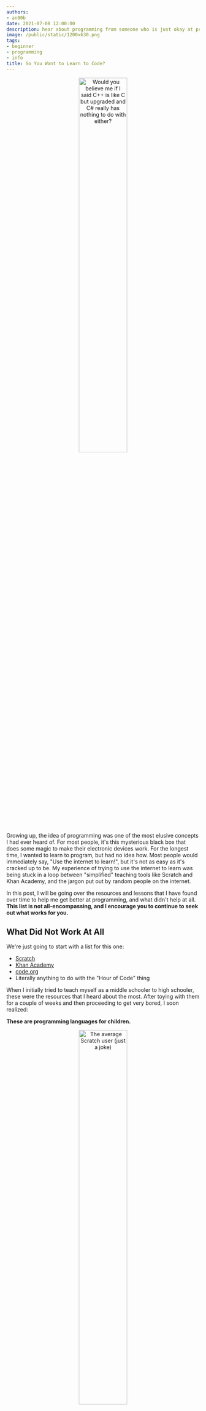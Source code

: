 ```yaml
---
authors:
- an00b
date: 2021-07-08 12:00:00
description: hear about programming from someone who is just okay at programming
image: /public/static/1200x630.png
tags:
- beginner
- programming
- info
title: So You Want to Learn to Code?
---
```


<p align="center">
    <img src="https://live.staticflickr.com/3912/15090961835_c4f26e4890_b.jpg" style="width: 50%; height: 50%" alt="Would you believe me if I said C++ is like C but upgraded and C# really has nothing to do with either?"></img>
</p>

Growing up, the idea of programming was one of the most elusive concepts I had ever heard of. For most people, it's this mysterious black box that does some magic to make their electronic devices work. For the longest time, I wanted to learn to program, but had no idea how. Most people would immediately say, "Use the internet to learn!", but it's not as easy as it's cracked up to be. My experience of trying to use the internet to learn was being stuck in a loop between "simplified" teaching tools like Scratch and Khan Academy, and the jargon put out by random people on the internet.

In this post, I will be going over the resources and lessons that I have found over time to help me get better at programming, and what didn't help at all. **This list is not all-encompassing, and I encourage you to continue to seek out what works for you.**

## What Did Not Work At All

We're just going to start with a list for this one:
- [Scratch](https://scratch.mit.edu)
- [Khan Academy](https://www.khanacademy.org/computing/computer-programming)
- [code.org](https://code.org/)
- Literally anything to do with the "Hour of Code" thing

When I initially tried to teach myself as a middle schooler to high schooler, these were the resources that I heard about the most. After toying with them for a couple of weeks and then proceeding to get very bored, I soon realized:

**These are programming languages for children.**

<p align="center">
    <img src="https://www.publicdomainpictures.net/pictures/10000/nahled/2642-12745437615W13.jpg" style="width: 50%; height: 50%" alt="The average Scratch user (just a joke)"></img>
</p>

Do I think they're bad? Not necessarily. Realistically, they are made for an age group that is maybe just entering middle school. I think the Khan Academy stuff has changed since I last saw it to be more focused on practical languages like Javascript and SQL, so that might actually be viable now. Regardless, the big problem sites like Scratch and code.org suffer from is that they are glorified children's toys. They teach you nothing more than the pure basics, which, honestly speaking, can be covered in one week if you're dedicated, 2-3 weeks if you want to take your time.

## So What Does Work?

This is where things get a little trickier, because everybody learns a little bit differently. My big breakthrough was going to a small summer camp at a university where I first learned about Python, Cryptography, and Virtual Machines. But, not everyone has access to that, and there are some steps that I think everyone should take to get started seriously.  

### Step 1: What to learn?

Ask yourself what you want to program for. This [FAQ](https://www.reddit.com/r/learnprogramming/wiki/faq#wiki_getting_started) from r/learnprogramming does a very good job of clarifiying some of the questions people have about programming. I think one of the most important parts for me was seeing this table:

![codetable.png](https://an00brektn.github.io/img/thm-presecurity/codetable.png)

This table is obviously not all encompassing, but it's a good way to get an understanding of what you're working towards. If you're really ambivalent of what language you want to choose, I **HIGHLY** recommend Python, because of how versatile it is.  

Many people might tell you that it's better to pick one language over another (mainly the people who think everyone should learn C first). To those people, I say that all modern programming languages are very powerful and can do great things with a good mindset. All programming languages have similarities at their very core, so the most important thing is ***LEARNING***.  

### Step 2: The Basics

One of the best pieces of advice that I've heard was from a Corridor Crew video (can't remember which one), in which one of the guys says something like:

"*First you need to learn how to do it the hard way, fully completing every step along the way. Then, start taking shortcuts*"

To be an effective programmer, you cannot dive head first into trying to make the next Skyrim. You MUST understand the basics, which are:

- Good Programming Style
- Data Types and Variables
    - Strings, integers, floating point, Booleans
    - Comparisons and Operations (e.g. `>`,`<`,`==`,`+`,`-`)
- Conditional/Selection Statements
    - if, else, nested if else
- Iteration/Loops
    - while, for
- Functions/Methods
- Data Structures
    - Lists, Arrays, etc.
- Methods/Functions
- Exceptions
- File I/O

If none of that made sense to you, that's okay! This is just a list of what I think everyone who wants to program should learn within the first year of starting. It's hard for me to be able to link something that can work for every language someone wants to learn, but I'll throw out a couple here that are good for learning basics.

- [W3Schools](https://www.w3schools.com/) - HTML, CSS, JS, Python, Java, etc.
- [freeCodeCamp](https://www.youtube.com/c/Freecodecamp/playlists) - A lot.
- [learncpp](https://www.learncpp.com/) - C/C++
- [Jabrils](https://www.youtube.com/playlist?list=PL0nQ4vmdWaA3GLsZESEkBiIAEvnDEge8D) - C# and Python
- [Brackeys](https://www.youtube.com/c/Brackeys/playlists) - C# and Game Design
- [This Random Reddit Thread](https://www.reddit.com/r/learnprogramming/comments/j9napy/im_deleting_my_account_here_is_a_list_of/g8limoh/?utm_source=share&utm_medium=ios_app&utm_name=iossmf&context=3) - Mostly Python
- [Many, Many More YouTube Channels](https://github.com/JoseDeFreitas/awesome-youtubers) - A lot.

You're also going to need to install an Integrated Development Environment (IDE) or a nicer text editor to write code, along with your respective language itself. For a program to write code, I personally recommend [Visual Studio Code](https://code.visualstudio.com/) (even though it's not really an IDE), unless you're trying to write applications for phones, in which case you may or may not want something a bit more specialized like [Android Studio](https://developer.android.com/studio). If that's too much, there are also IDEs in-browser that you can use while starting out:

- [repl.it](https://repl.it/)  
- [codepen.io](https://codepen.io/)  
- [fiddle](https://jsfiddle.net/)  
- [AWS Cloud9](https://aws.amazon.com/cloud9/)  
- [Octave](https://octave-online.net/) - open-source, free version of MATLAB

<p align="center">
    <img src="https://imgs.xkcd.com/comics/real_programmers.png" alt="xkcd.com/378/"></img>
</p>

Language Installs:
- [Python](https://www.python.org/downloads/) - Install Python3, Python2 has been discontinued
- [Java](https://java.com/en/download/help/download_options.html) - VS Code has an alternative way to do this
- [Swift](https://swift.org/download/#releases)
- C# - recommend installing [Visual Studio](https://visualstudio.microsoft.com/) and work out of that. You could also install `mono` on Linux but why would you ever actually do that.
- [Go](https://golang.org/doc/install)
- [C++/C](https://www.guru99.com/c-gcc-install.html) - If you use Linux, `apt install gcc` and `apt install g++` should have you covered with compiling these languages (Mac should also be able to do something similar with xcode)
- [Ruby](https://www.ruby-lang.org/en/downloads/)
- [MATLAB](https://www.mathworks.com/help/install/install-products.html) - Note: I don't believe MATLAB is free, so you'll probably have a better time using the aforementioned Octave

### Step 3: I have the tools, now what?

Simple Answer: Go out and learn. Use the tutorials I've linked (and others you may have found) and follow along with them. This isn't school, so don't try and commit everything to memory. Learn the methodology, understand the big picture, and work your way up slowly but surely. There are plenty of forums online where people just like you are learning to program, so don't be afraid to ask questions. Join a programming discord or subreddit. You probably know someone who programs, or know someone who knows someone who programs, and they might also be another resource.

At the end of the day, learn at your own pace, but consistency is key.

<p align="center">
    <img src="https://miro.medium.com/max/275/1*gO_CqAETq7aHUNfSdZRCPA.gif" alt="The learning process, visualized"></img>
</p>

## Where to go from here?

It really depends on if you want to transition into something professional or keep it as a hobby. In both cases, making your own projects is pretty important. I would also recommend you begin to learn using [Git](https://docs.github.com/en/get-started/quickstart/set-up-git) and host your projects on [GitHub](https://github.com/). But what projects should you make? Again, you have full control here, but here are some ideas:

- [100 Projects of Code](https://github.com/aceking007/100ProjectsOfCode)
- Web Scraper - Build a tool that takes a URL as input and returns the content of the URL as HTML or XML.
- Literally anything in life you want to automate - Do you need to organize things into a spreadsheet, write a program to do that for you?
- Raspberry Pi Projects - A Raspberry Pi is a small, inexpensive computer. Many people have used them to make things like automatic plant waterers or Magic Mirrors. This will also get you involved with hardware stuff if that's what you're into

Having a good background in Computer Science also helps. Here are some topics that you should take a look at once you feel more comfortable with programming.

- Time and Space Complexity
    - Search and Sort Algorithms
- Recursion
- Data Structures
    - Stacks, Queues, Trees, Heaps
- Programming Paradigms (namely functional programming and OOP because those are the most common)
- Multithreading
    - Operating System Concepts as a whole, [link](https://www.youtube.com/watch?v=dv4mXBsv6TI) to UMass Lectures
- Software Development (e.g. Agile Workflow, Architecture, SOLID Principles, Patterns)
- Low Level Programming (Assembly)
- Using Virtual Machines (VMs)
- [Computerphile](https://www.youtube.com/channel/UC9-y-6csu5WGm29I7JiwpnA) - YouTube channel focused on CS topics

Additionally, if you want to move into Computer Science for a job, don't feel like you need to go to college (especially if you're in the US). There are plenty of great resources out there like the [Open Source Society University](https://github.com/ossu/computer-science) to help teach you these things on your own. I would recommend looking at job postings and using those as guidelines for what you should be learning.

## Conclusion

Hopefully this post has given you a brief tour of all things programming (as I know it). I'm just a university student, so I'm sure there's important things I missed along the way. If there's only one thing you take away from this, I hope it's that there's no one way to go about this, and different methods help different people. I might come back to this later and update it with more resources if I find them.

:D